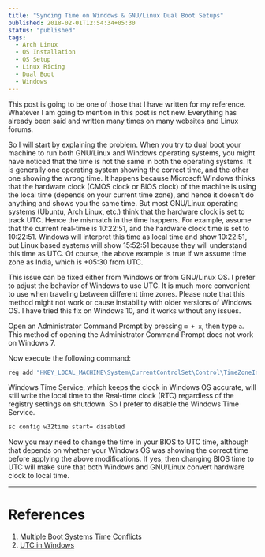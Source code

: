 ```yaml
---
title: "Syncing Time on Windows & GNU/Linux Dual Boot Setups"
published: 2018-02-01T12:54:34+05:30
status: "published"
tags:
  - Arch Linux
  - OS Installation
  - OS Setup
  - Linux Ricing
  - Dual Boot
  - Windows
---
```


This post is going to be one of those that I have written for my reference.
Whatever I am going to mention in this post is not new. Everything has already
been said and written many times on many websites and Linux forums.

So I will start by explaining the problem. When you try to dual boot your
machine to run both GNU/Linux and Windows operating systems, you might have
noticed that the time is not the same in both the operating systems. It is
generally one operating system showing the correct time, and the other one
showing the wrong time. It happens because Microsoft Windows thinks that the
hardware clock (CMOS clock or BIOS clock) of the machine is using the local time
(depends on your current time zone), and hence it doesn't do anything and shows
you the same time. But most GNU/Linux operating systems (Ubuntu, Arch Linux,
etc.) think that the hardware clock is set to track UTC. Hence the mismatch in
the time happens. For example, assume that the current real-time is 10:22:51,
and the hardware clock time is set to 10:22:51. Windows will interpret this time
as local time and show 10:22:51, but Linux based systems will show 15:52:51
because they will understand this time as UTC. Of course, the above example is
true if we assume time zone as India, which is +05:30 from UTC.

This issue can be fixed either from Windows or from GNU/Linux OS. I prefer to
adjust the behavior of Windows to use UTC. It is much more convenient to use
when traveling between different time zones. Please note that this method might
not work or cause instability with older versions of Windows OS. I have tried
this fix on Windows 10, and it works without any issues.

Open an Administrator Command Prompt by pressing `⊞ + x`, then type `a`. This
method of opening the Administrator Command Prompt does not work on Windows 7.

Now execute the following command:

```sh
reg add "HKEY_LOCAL_MACHINE\System\CurrentControlSet\Control\TimeZoneInformation" /v RealTimeIsUniversal /d 1 /t REG_DWORD /f
```

Windows Time Service, which keeps the clock in Windows OS accurate, will still
write the local time to the Real-time clock (RTC) regardless of the registry
settings on shutdown. So I prefer to disable the Windows Time Service.

```sh
sc config w32time start= disabled
```

Now you may need to change the time in your BIOS to UTC time, although that
depends on whether your Windows OS was showing the correct time before applying
the above modifications. If yes, then changing BIOS time to UTC will make sure
that both Windows and GNU/Linux convert hardware clock to local time.

---

# References

1. [Multiple Boot Systems Time Conflicts](https://help.ubuntu.com/community/UbuntuTime#Multiple_Boot_Systems_Time_Conflicts)
2. [UTC in Windows](https://wiki.archlinux.org/index.php/Time#UTC_in_Windows)
